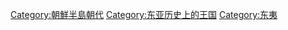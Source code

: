 {{Commonscat|Silla Kingdom}}

[[Category:朝鮮半島朝代|Category:朝鮮半島朝代]]
[[Category:东亚历史上的王国|Category:东亚历史上的王国]]
[[Category:东夷|Category:东夷]]